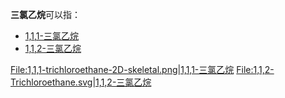 '''三氯乙烷'''可以指：
*[[1,1,1-三氯乙烷|1,1,1-三氯乙烷]]
*[[1,1,2-三氯乙烷|1,1,2-三氯乙烷]]
<gallery>
File:1,1,1-trichloroethane-2D-skeletal.png|1,1,1-三氯乙烷
File:1,1,2-Trichloroethane.svg|1,1,2-三氯乙烷
</gallery>

{{chemdab}}
